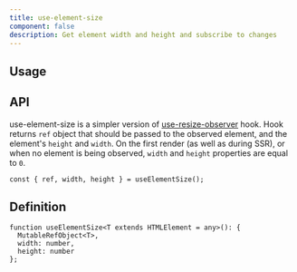 ```yaml
---
title: use-element-size
component: false
description: Get element width and height and subscribe to changes
---
```


## Usage

<ComponentPreview name="use-element-size-demo" />

## API

use-element-size is a simpler version of [use-resize-observer](/docs/hooks/use-resize-observer) hook. Hook returns `ref` object that should be passed to the observed element, and the element's `height` and `width`. On the first render (as well as during SSR), or when no element is being observed, `width` and `height` properties are equal to `0`.

```tsx
const { ref, width, height } = useElementSize();
```

## Definition

```tsx
function useElementSize<T extends HTMLElement = any>(): {
  MutableRefObject<T>,
  width: number,
  height: number
};
```
